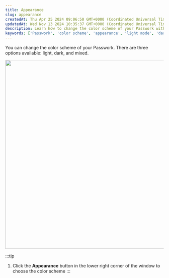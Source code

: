 ```yaml
---
title: Appearance
slug: appearance
createdAt: Thu Apr 25 2024 09:06:50 GMT+0000 (Coordinated Universal Time)
updatedAt: Wed Nov 13 2024 10:35:37 GMT+0000 (Coordinated Universal Time)
description: Learn how to change the color scheme of your Passwork with options like light, dark, and mixed.
keywords: ['Passwork', 'color scheme', 'appearance', 'light mode', 'dark mode', 'mixed mode']
---
```


You can change the color scheme of your Passwork. There are three options available: light, dark, and mixed.

<div style={{ textAlign: 'center' }}>
  <img
    src="/img/assets/Rzopv5sXc0-3fT2JtMQz0_15-interface-overview-appearance.png"
    width="600"
    style={{ display: 'block', margin: '0 auto' }}
  />
</div>

:::tip
1. Click the **Appearance** button in the lower right corner of the window to choose the color scheme
:::